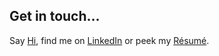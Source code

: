 ## Get in touch...

Say [Hi](mike@gmail.com), find me on [LinkedIn](https://www.linkedin.com/in/mvardy/) or peek my [Résumé](https://i-heart-php.github.io/resume.pdf).
